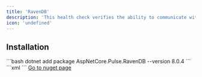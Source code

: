 ```yaml
---
title: 'RavenDB'
description: 'This health check verifies the ability to communicate with RavenDB'
icon: 'undefined'
---
```


## Installation

<Tabs>
  <Tab title=".NET CLI">
    ```bash
    dotnet add package AspNetCore.Pulse.RavenDB --version 8.0.4
    ```
  </Tab>
  <Tab title="Package Reference">
    ```xml
    <PackageReference Include="AspNetCore.Pulse.RavenDB" Version="8.0.4" />
    ```
  </Tab>
  <Tab title="Nuget">
    <a href="https://www.nuget.org/packages/AspNetCore.Pulse.RavenDB/" target="_blank">Go to nuget page</a>
  </Tab>
</Tabs>



